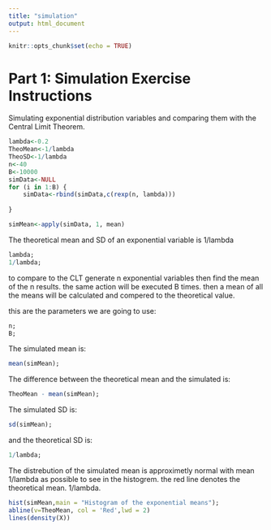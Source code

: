 ---
title: "simulation"
output: html_document
---

```{r setup, include=FALSE}
knitr::opts_chunk$set(echo = TRUE)
```

# Part 1: Simulation Exercise Instructions
Simulating exponential distribution variables and comparing them with the Central Limit Theorem.

```{r Simulation, echo=FALSE}
lambda<-0.2
TheoMean<-1/lambda
TheoSD<-1/lambda
n<-40
B<-10000
simData<-NULL
for (i in 1:B) {
    simData<-rbind(simData,c(rexp(n, lambda)))
    
}

simMean<-apply(simData, 1, mean)
```

The theoretical mean and SD of an exponential variable is 1/lambda

```{r lambda}
lambda;
1/lambda;
```

to compare to the CLT generate n exponential variables then find the mean of the n results. 
the same action will be executed B times. then a mean of all the means will be calculated and compered to the theoretical value.

this are the parameters we are going to use: 
```{r parameters}
n;
B;
```
The simulated mean is: 
```{r simMean, echo=FALSE}
mean(simMean);
```
The difference between the theoretical mean and the simulated is: 
```{r mean_diff, echo=FALSE}
TheoMean - mean(simMean);
```
The simulated SD is: 
```{r SD, echo=FALSE}
sd(simMean);
```
and the theoretical SD is:
```{r lambda2}
1/lambda;
```

The distrebution of the simulated mean is approximetly normal with mean 1/lambda as possible to see in the histogrem. the red line  denotes the theoretical mean. 1/lambda.

```{r hist, echo=FALSE }
hist(simMean,main = "Histogram of the exponential means");
abline(v=TheoMean, col = 'Red',lwd = 2)
lines(density(X)) 
```
